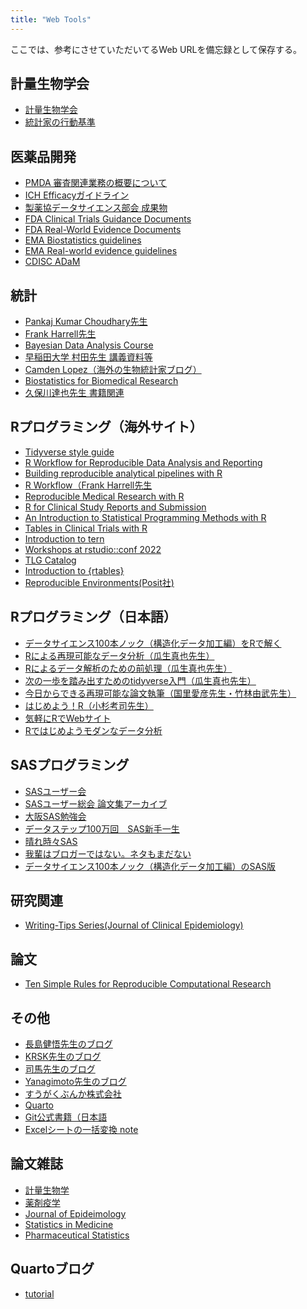 ```yaml
---
title: "Web Tools"
---
```


ここでは、参考にさせていただいてるWeb URLを備忘録として保存する。

## 計量生物学会

-   [計量生物学会](https://www.biometrics.gr.jp/)
-   [統計家の行動基準](https://www.biometrics.gr.jp/news/all/standard_20150310.pdf)

## 医薬品開発

-   [PMDA 審査関連業務の概要について](https://www.pmda.go.jp/review-services/outline/0001.html)
-   [ICH Efficacyガイドライン](https://www.pmda.go.jp/int-activities/int-harmony/ich/0011.html)
-   [製薬協データサイエンス部会 成果物](https://www.jpma.or.jp/information/evaluation/results/allotment/results01.html#%E3%83%87%E3%83%BC%E3%82%BF%E3%82%B5%E3%82%A4%E3%82%A8%E3%83%B3%E3%82%B9)
-   [FDA Clinical Trials Guidance Documents](https://www.fda.gov/science-research/clinical-trials-and-human-subject-protection/clinical-trials-guidance-documents)
-   [FDA Real-World Evidence Documents](https://www.fda.gov/science-research/science-and-research-special-topics/real-world-evidence)
-   [EMA Biostatistics guidelines](https://www.ema.europa.eu/en/human-regulatory-overview/research-and-development/scientific-guidelines/clinical-efficacy-safety-guidelines/biostatistics#topics)
-   [EMA Real-world evidence guidelines](https://www.ema.europa.eu/en/human-regulatory-overview/research-development/scientific-guidelines/clinical-efficacy-safety-guidelines/real-world-evidence)
-   [CDISC ADaM](https://www.cdisc.org/standards/foundational/adam)

## 統計

-   [Pankaj Kumar Choudhary先生](https://personal.utdallas.edu/~pankaj/)
-   [Frank Harrell先生](https://www.fharrell.com/about)
-   [Bayesian Data Analysis Course](https://avehtari.github.io/BDA_course_Aalto/index.html)
-   [早稲田大学 村田先生 講義資料等](https://noboru-murata.github.io/lectures/)
-   [Camden Lopez（海外の生物統計家ブログ）](https://www.camdenlopez.com/about/)
-   [Biostatistics for Biomedical Research](https://hbiostat.org/bbrc/)
-   [久保川達也先生 書籍関連](https://sites.google.com/site/ktatsuya77/xian-dai)

## Rプログラミング（海外サイト）

-   [Tidyverse style guide](https://style.tidyverse.org/index.html)
-   [R Workflow for Reproducible Data Analysis and Reporting](https://hbiostat.org/rflow/)
-   [Building reproducible analytical pipelines with R](https://raps-with-r.dev/)
-   [R Workflow（Frank Harrell先生](https://www.fharrell.com/post/rflow/)
-   [Reproducible Medical Research with R](https://rmrwr.netlify.app/)
-   [R for Clinical Study Reports and Submission](https://r4csr.org/)
-   [An Introduction to Statistical Programming Methods with R](https://smac-group.github.io/ds/)
-   [Tables in Clinical Trials with R](https://rconsortium.github.io/rtrs-wg/)
-   [Introduction to tern](https://cran.r-project.org/web/packages/tern/vignettes/tern.html)
-   [Workshops at rstudio::conf 2022](https://github.com/rstudio-conf-2022)
-   [TLG Catalog](https://insightsengineering.github.io/tlg-catalog/stable/)
-   [Introduction to {rtables}](https://insightsengineering.github.io/rtables/v0.6.10/articles/rtables.html)
-   [Reproducible Environments(Posit社)](https://solutions.posit.co/envs-pkgs/environments/)

## Rプログラミング（日本語）

-   [データサイエンス100本ノック（構造化データ加工編）をRで解く](https://zenn.dev/masayukeeeee/articles/a7fbdb6f2f38b9)
-   [Rによる再現可能なデータ分析（瓜生真也先生）](https://uribo.github.io/rrr/)
* [Rによるデータ解析のための前処理（瓜生真也先生）](https://uribo.github.io/dmr/)
* [次の一歩を踏み出すためのtidyverse入門（瓜生真也先生）](https://uribo.github.io/230827ism_ws/)
-   [今日からできる再現可能な論文執筆（国里愛彦先生・竹林由武先生）](https://ykunisato.github.io/jpa2020-tws-002/)
-   [はじめよう！R（小杉考司先生）](https://kosugitti.github.io/slides/TokyoR117/RforBeginner.html#r%E3%82%92%E3%81%95%E3%82%8F%E3%81%A3%E3%81%A6%E3%81%BF%E3%81%BE%E3%81%97%E3%82%87%E3%81%86)
-   [気軽にRでWebサイト](https://shohei-doi.github.io/academic-website/get-started.html)
-   [Rではじめようモダンなデータ分析](https://book.mynavi.jp/manatee/series/detail/id=54225)

## SASプログラミング

-   [SASユーザー会](https://www.sas.com/ja_jp/usergroups.html)
-   [SASユーザー総会 論文集アーカイブ](https://sites.google.com/view/sas-japan-user-group-archive/%E3%83%9B%E3%83%BC%E3%83%A0)
-   [大阪SAS勉強会](https://sites.google.com/view/osakasasbenkyokai/%E3%83%9B%E3%83%BC%E3%83%A0)
-   [データステップ100万回　SAS新手一生](https://sas-tumesas.blogspot.com/)
-   [晴れ時々SAS](https://dengonmemo.blogspot.com/p/blog-page.html)
-   [我輩はブロガーではない。ネタもまだない](https://japelin.hatenablog.com/entry/2025/05/03/210416)
-   [データサイエンス100本ノック（構造化データ加工編）のSAS版](https://github.com/Nikkei-R-DataScience/sas-100knocks-preprocess/blob/main/answer/sas100knocks.ipynb)

## 研究関連
-   [Writing-Tips Series(Journal of Clinical Epidemiology)](https://www.jclinepi.com/content/jce-Writing-Tips-Series)

## 論文
-   [Ten Simple Rules for Reproducible Computational Research](https://journals.plos.org/ploscompbiol/article?id=10.1371/journal.pcbi.1003285)

## その他

-   [長島健悟先生のブログ](https://nshi.jp/)
-   [KRSK先生のブログ](https://www.krsk-phs.com/)
-   [司馬先生のブログ](https://162348.github.io/)
-   [Yanagimoto先生のブログ](https://zenn.dev/nicetak)
-   [すうがくぶんか株式会社](https://sugakubunka.com/)
-   [Quarto](https://quarto.org/)
-   [Git公式書籍（日本語](https://git-scm.com/book/ja/v2)
-   [Excelシートの一括変換 note](https://note.com/office_haru/n/n35ab7211eece)

## 論文雑誌

-   [計量生物学](https://www.jstage.jst.go.jp/browse/jjb/list/-char/ja)
-   [薬剤疫学](https://www.jstage.jst.go.jp/browse/jjpe/-char/ja)
-   [Journal of Epideimology](https://jeaweb.jp/journal/issues/jstage/index.html)
-   [Statistics in Medicine](https://onlinelibrary.wiley.com/loi/10970258)
-   [Pharmaceutical Statistics](https://onlinelibrary.wiley.com/toc/15391612/current)

## Quartoブログ

-   [tutorial](https://ivelasq.quarto.pub/building-a-blog-with-quarto/intro.html)